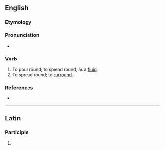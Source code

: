 ==English==

===Etymology===
{{prefix|en|circum|fuse}}

===Pronunciation===
* {{IPA|en|/ˈsɜː(ɹ).kəmˌfjʊz/}}

===Verb===
{{en-verb}}

# To pour round; to spread round, as a [[fluid]].
# To spread round; to [[surround]].

===References===
* {{R:Webster 1828}}

----

==Latin==

===Participle===
{{la-part-form|circumfūse}}

# {{inflection of|la|circumfūsus||voc|m|s}}